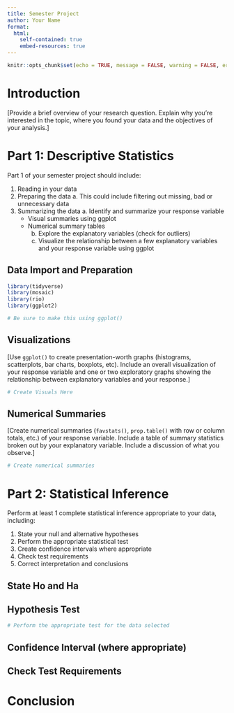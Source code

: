 ```yaml
---
title: Semester Project
author: Your Name
format:
  html:
    self-contained: true
    embed-resources: true
---
```

```r
knitr::opts_chunk$set(echo = TRUE, message = FALSE, warning = FALSE, error = TRUE)
```


# Introduction

[Provide a brief overview of your research question.  Explain why you're interested in the topic, where you found your  data and the objectives of your analysis.]


# Part 1:  Descriptive Statistics

Part 1 of your semester project should include:  

  1. Reading in your data
  2. Preparing the data
    a. This could include filtering out missing, bad or unnecessary data
  3. Summarizing the data
    a. Identify and summarize your response variable
      * Visual summaries using ggplot
      * Numerical summary tables
    b. Explore the explanatory variables (check for outliers)
    c. Visualize the relationship between a few explanatory variables and your response variable using ggplot


## Data Import and Preparation

```r
library(tidyverse)
library(mosaic)
library(rio)
library(ggplot2)

# Be sure to make this using ggplot()

```

## Visualizations

[Use `ggplot()` to create presentation-worth graphs (histograms, scatterplots, bar charts, boxplots, etc).  Include an overall visualization of your response variable and one or two exploratory graphs showing the relationship between explanatory variables and your response.] 


```r
# Create Visuals Here

```


## Numerical Summaries

[Create numerical summaries (`favstats()`, `prop.table()` with row or column totals, etc.) of your response variable.  Include a table of summary statistics broken out by your explanatory variable.  Include a discussion of what you observe.]

```r
# Create numerical summaries

```



# Part 2:  Statistical Inference

Perform at least 1 complete statistical inference appropriate to your data, including: 

  1. State your null and alternative hypotheses
  2. Perform the appropriate statistical test
  3. Create confidence intervals where appropriate
  4. Check test requirements 
  5. Correct interpretation and conclusions


## State Ho and Ha



## Hypothesis Test

```r
# Perform the appropriate test for the data selected

```

## Confidence Interval (where appropriate)


## Check Test Requirements


# Conclusion  
